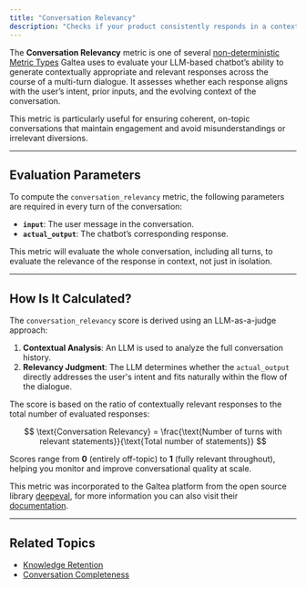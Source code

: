 ```yaml
---
title: "Conversation Relevancy"
description: "Checks if your product consistently responds in a contextually relevant way during a multi-turn conversation."
---
```


The **Conversation Relevancy** metric is one of several [non-deterministic Metric Types](/concepts/metric-type) Galtea uses to evaluate your LLM-based chatbot’s ability to generate contextually appropriate and relevant responses across the course of a multi-turn dialogue. It assesses whether each response aligns with the user’s intent, prior inputs, and the evolving context of the conversation.

This metric is particularly useful for ensuring coherent, on-topic conversations that maintain engagement and avoid misunderstandings or irrelevant diversions.

---

## Evaluation Parameters

To compute the `conversation_relevancy` metric, the following parameters are required in every turn of the conversation:

- **`input`**: The user message in the conversation.
- **`actual_output`**: The chatbot’s corresponding response.

This metric will evaluate the whole conversation, including all turns, to evaluate the relevance of the response in context, not just in isolation.

---

## How Is It Calculated?

The `conversation_relevancy` score is derived using an LLM-as-a-judge approach:

1. **Contextual Analysis**: An LLM is used to analyze the full conversation history.
2. **Relevancy Judgment**: The LLM determines whether the `actual_output` directly addresses the user's intent and fits naturally within the flow of the dialogue.

The score is based on the ratio of contextually relevant responses to the total number of evaluated responses:

$$
\text{Conversation Relevancy} = \frac{\text{Number of turns with relevant statements}}{\text{Total number of statements}}
$$

Scores range from **0** (entirely off-topic) to **1** (fully relevant throughout), helping you monitor and improve conversational quality at scale.

<Note>This metric was incorporated to the Galtea platform from the open source library [deepeval](https://deepeval.com/), for more information you can also visit their [documentation](https://deepeval.com/docs/metrics-conversation-relevancy).</Note>


---

## Related Topics

- [Knowledge Retention](/concepts/metric-type/knowledge-retention)
- [Conversation Completeness](/concepts/metric-type/conversation-completeness)